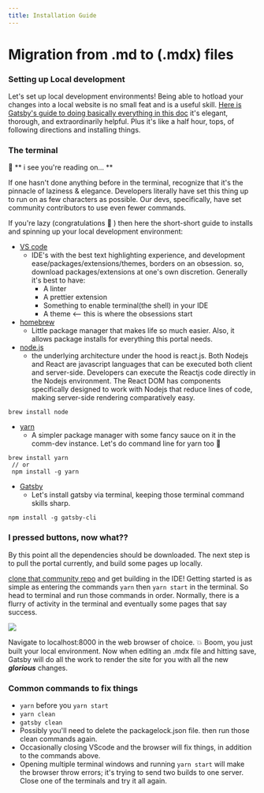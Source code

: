 ```yaml
---
title: Installation Guide
---
```

# Migration from .md to (.mdx) files

### Setting up Local development

Let's set up local development environments! Being able to hotload your changes into a local website is no small feat and is a useful skill. [Here is Gatsby's guide to doing basically everything in this doc](https://www.gatsbyjs.org/tutorial/) it's elegant, thorough, and extraordinarily helpful. Plus it's like a half hour, tops, of following directions and installing things.

### The terminal

🤨 ** i see you're reading on... **

If one hasn't done anything before in the terminal, recognize that it's the pinnacle of laziness & elegance. Developers literally have set this thing up to run on as few characters as possible. Our devs, specifically, have set community contributors to use even fewer commands.

If you're lazy (congratulations 🎊 ) then here the short-short guide to installs and spinning up your local development environment:

- [VS code](https://code.visualstudio.com/download)
  - IDE's with the best text highlighting experience, and development ease/packages/extensions/themes, borders on an obsession. so, download packages/extensions at one's own discretion. Generally it's best to have:
    - A linter
    - A prettier extension
    - Something to enable terminal(the shell) in your IDE
    - A theme <-- this is where the obsessions start
- [homebrew](https://brew.sh/)
  - Little package manager that makes life so much easier. Also, it allows package installs for everything this portal needs.
- [node.js](https://nodejs.org/en/)
  - the underlying architecture under the hood is react.js. Both Nodejs and React are javascript languages that can be executed both client and server-side. Developers can execute the Reactjs code directly in the Nodejs environment. The React DOM has components specifically designed to work with Nodejs that reduce lines of code, making server-side rendering comparatively easy.

```shell
brew install node
```

- [yarn](https://yarnpkg.com/)
  - A simpler package manager with some fancy sauce on it in the comm-dev instance. Let's do command line for yarn too 🤭

```shell
brew install yarn
 // or
 npm install -g yarn
```

- [Gatsby]()
  - Let's install gatsby via terminal, keeping those terminal command skills sharp.

```shell
npm install -g gatsby-cli
```

### I pressed buttons, now what??

By this point all the dependencies should be downloaded. The next step is to pull the portal currently, and build some pages up locally.

[clone that community repo](https://github.com/makerdao/community-portal) and get building in the IDE! Getting started is as simple as entering the commands `yarn` then `yarn start` in the terminal. So head to terminal and run those commands in order. Normally, there is a flurry of activity in the terminal and eventually some pages that say success.

![](https://i.imgur.com/EL88h6k.png)

Navigate to localhost:8000 in the web browser of choice. 💥 Boom, you just built your local environment. Now when editing an .mdx file and hitting save, Gatsby will do all the work to render the site for you with all the new **_glorious_** changes.

### Common commands to fix things

- `yarn` before you `yarn start`
- `yarn clean`
- `gatsby clean`
- Possibly you'll need to delete the packagelock.json file. then run those clean commands again.
- Occasionally closing VScode and the browser will fix things, in addition to the commands above.
- Opening multiple terminal windows and running `yarn start` will make the browser throw errors; it's trying to send two builds to one server. Close one of the terminals and try it all again.
